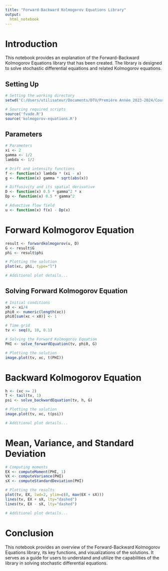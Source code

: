 ```yaml
---
title: "Forward-Backward Kolmogorov Equations Library"
output:
  html_notebook
---
```


# Introduction

This notebook provides an explanation of the Forward-Backward Kolmogorov Equations library that has been created. The library is designed to solve stochastic differential equations and related Kolmogorov equations.

## Setting Up
```r
# Setting the working directory
setwd('C:/Users/utilisateur/Documents/DTU/Première Année 2023-2024/Cours/Stochastic Differential Equations/KolmogorovEquations')

# Sourcing required scripts
source('fvade.R')
source('kolmogorov-equations.R')
```


## Parameters
```r
# Parameters
xi <- 2
gamma <- 1/2
lambda <- 1/2

# Drift and intensity functions
f <- function(x) lambda * (xi - x)
g <- function(x) gamma * sqrt(abs(x))

# Diffusivity and its spatial derivative
D <- function(x) 0.5 * gamma^2 * x
Dp <- function(x) 0.5 * gamma^2

# Advective flow field
u <- function(x) f(x) - Dp(x)
```

# Forward Kolmogorov Equation

```r
result <- forwardkolmogorov(u, D)
G <- result$G
phi <- result$phi

# Plotting the solution
plot(xc, phi, type="l")

# Additional plot details...
```

## Solving Forward Kolmogorov Equation
```r
# Initial conditions
x0 <- xi/4
phi0 <- numeric(length(xc))
phi0[sum(xc < x0)] <- 1

# Time grid
tv <- seq(0, 10, 0.1)

# Solving the Forward Kolmogorov Equation
PHI <- solve_forwardEquation(tv, phi0, G)

# Plotting the solution
image.plot(tv, xc, t(PHI))
```
# Backward Kolmogorov Equation
```r
h <- (xc >= 2)
T <- tail(tv, 1)
psi <- solve_backwardEquation(tv, h, G)

# Plotting the solution
image.plot(tv, xc, t(psi))

# Additional plot details...
```
# Mean, Variance, and Standard Deviation
```r
# Computing moments
EX <- computeMoment(PHI, 1)
VX <- computeVariance(PHI)
sX <- computeStandardDeviation(PHI)

# Plotting the results
plot(tv, EX, lwd=2, ylim=c(0, max(EX + sX)))
lines(tv, EX + sX, lty="dashed")
lines(tv, EX - sX, lty="dashed")

# Additional plot details...
```
# Conclusion
This notebook provides an overview of the Forward-Backward Kolmogorov Equations library, its key functions, and visualizations of the solutions. It serves as a guide for users to understand and utilize the capabilities of the library in solving stochastic differential equations.


